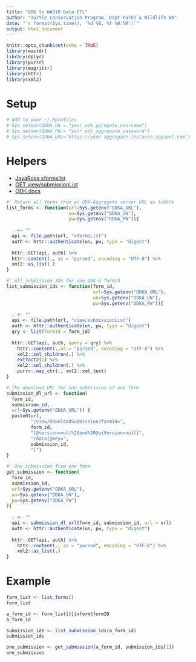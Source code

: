 ```yaml
---
title: "ODK to WAStD Data ETL"
author: "Turtle Conservation Program, Dept Parks & Wildlife WA"
date: "`r format(Sys.time(), '%d %B, %Y %H:%M')`"
output: html_document
---
```


```r
knitr::opts_chunk$set(echo = TRUE)
library(wastdr)
library(dplyr)
library(purrr)
library(magrittr)
library(httr)
library(xml2)
```

# Setup

```r
# Add to your ~/.Rprofile:
# Sys.setenv(ODKA_UN = "your_odk_ggregate_username")
# Sys.setenv(ODKA_PW = "your_odk_aggregate_password")
# Sys.setenv(ODKA_URL="https://your-aggregate-instance.appspot.com")
```

# Helpers
* [JavaRosa xformslist](https://groups.google.com/forum/#!topic/opendatakit-developers/rfjN1nwYRFY)
* [GET view/submissionList](https://github.com/opendatakit/opendatakit/wiki/Briefcase-Aggregate-API#get-viewsubmissionlist)
* [ODK docs](http://docs.opendatakit.org/aggregate-use/#collect-aggregate-api)

```r
#' Return all forms from an ODK-Aggregate server URL as tibble
list_forms <- function(url=Sys.getenv("ODKA_URL"),
                       un=Sys.getenv("ODKA_UN"),
                       pw=Sys.getenv("ODKA_PW")){
  
  . <- ""
  api <- file.path(url, "xformsList")
  auth <- httr::authenticate(un, pw, type = "digest")
  
  httr::GET(api, auth) %>%
  httr::content(., as = "parsed", encoding = "UTF-8") %>%
  xml2::as_list(.)
}

#' All submission IDs for one ODK-A formId
list_submission_ids <- function(form_id,
                                url=Sys.getenv("ODKA_URL"),
                                un=Sys.getenv("ODKA_UN"),
                                pw=Sys.getenv("ODKA_PW")){
  
  . <- ""
  api <- file.path(url, "view/submissionList")
  auth <- httr::authenticate(un, pw, type = "digest")
  qry <- list(formId = form_id)
  
  httr::GET(api, auth, query = qry) %>%
    httr::content(.,as = "parsed", encoding = "UTF-8") %>%
    xml2::xml_children(.) %>%
    extract2(1) %>% 
    xml2::xml_children(.) %>% 
    purrr::map_chr(., xml2::xml_text)
}

# The download URL for one submission of one form
submission_dl_url <- function(
  form_id, 
  submission_id, 
  url=Sys.getenv("ODKA_URL")) {
  paste0(url, 
         "/view/downloadSubmission?formId=", 
         form_id, 
         "[@version=null%20and%20@uiVersion=null]",
         "/data[@key=", 
         submission_id, 
         "]")
}

#' One submission from one form
get_submission <- function(
  form_id,
  submission_id,
  url=Sys.getenv("ODKA_URL"),
  un=Sys.getenv("ODKA_UN"),
  pw=Sys.getenv("ODKA_PW")
){
  
  . <- ""
  api <- submission_dl_url(form_id, submission_id, url = url)
  auth <- httr::authenticate(un, pw, type = "digest")
  
  httr::GET(api, auth) %>% 
    httr::content(., as = "parsed", encoding = "UTF-8") %>% 
    xml2::as_list(.)
}
```

# Example
```r
form_list <- list_forms()
form_list

a_form_id <- form_list[6]$xform$formID
a_form_id

submission_ids <- list_submission_ids(a_form_id)
submission_ids

one_submission <- get_submission(a_form_id, submission_ids[1])
one_submission
```
